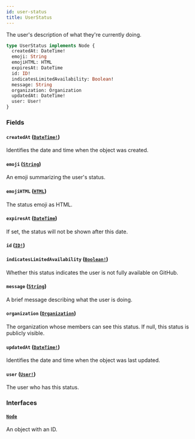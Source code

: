 ```yaml
---
id: user-status
title: UserStatus
---
```


The user's description of what they're currently doing.

```graphql
type UserStatus implements Node {
  createdAt: DateTime!
  emoji: String
  emojiHTML: HTML
  expiresAt: DateTime
  id: ID!
  indicatesLimitedAvailability: Boolean!
  message: String
  organization: Organization
  updatedAt: DateTime!
  user: User!
}
```

### Fields

#### `createdAt` ([`DateTime!`](/docs/api/scalars/date-time))

Identifies the date and time when the object was created.

#### `emoji` ([`String`](/docs/api/scalars/string))

An emoji summarizing the user's status.

#### `emojiHTML` ([`HTML`](/docs/api/scalars/html))

The status emoji as HTML.

#### `expiresAt` ([`DateTime`](/docs/api/scalars/date-time))

If set, the status will not be shown after this date.

#### `id` ([`ID!`](/docs/api/scalars/id))

#### `indicatesLimitedAvailability` ([`Boolean!`](/docs/api/scalars/boolean))

Whether this status indicates the user is not fully available on GitHub.

#### `message` ([`String`](/docs/api/scalars/string))

A brief message describing what the user is doing.

#### `organization` ([`Organization`](/docs/api/objects/organization))

The organization whose members can see this status. If null, this status is publicly visible.

#### `updatedAt` ([`DateTime!`](/docs/api/scalars/date-time))

Identifies the date and time when the object was last updated.

#### `user` ([`User!`](/docs/api/objects/user))

The user who has this status.

### Interfaces

#### [`Node`](/docs/api/interfaces/node)

An object with an ID.
